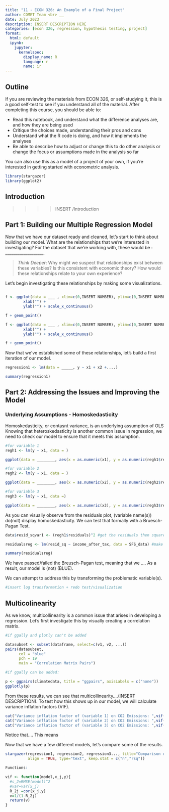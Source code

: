 ```yaml
---
title: "11 - ECON 326: An Example of a Final Project"
author: COMET Team <br> __
date: July 2023
description: INSERT DESCRIPTION HERE  
categories: [econ 326, regression, hypothesis testing, project]
format: 
  html: default
  ipynb:
    jupyter:
      kernelspec:
        display_name: R
        language: r
        name: ir
---
```


## Outline

If you are reviewing the materials from ECON 326, or self-studying it, this is a good self-test to see if you understand all of the material.  After completing this course, you should be able to:

* Read this notebook, and understand what the difference analyses are, and how they are being used
* Critique the choices made, understanding their pros and cons
* Understand what the R code is doing, and how it implements the analyses
* Be able to describe how to adjust or change this to do other analysis or change the focus or assumptions made in the analysis so far

You can also use this as a model of a project of your own, if you're interested in getting started with econometric analysis.

```r

library(stargazer)
library(ggplot2)

```

## Introduction 
>>>> INSERT /Introduction  

## Part 1: Building our Multiple Regression Model

Now that we have our dataset ready and cleaned, let's start to think about building our model. What are the relationships that we're interested in investigating? For the dataset that we're working with, these would be : ___________________. 

> _Think Deeper_: Why might we suspect that relationships exist between these variables? Is this consistent with economic theory? How would these relationships relate to your own experience? 

Let's begin investigating these relationships by making some visualizations.

```r




```

```r

f <- ggplot(data = ___ , xlim=c(0,INSERT NUMBER), ylim=c(0,INSERT NUMBER), aes(x = independent, y = dependent)) + 
        xlab("") + 
        ylab("") + scale_x_continuous()

f + geom_point()

f <- ggplot(data = ___ , xlim=c(0,INSERT NUMBER), ylim=c(0,INSERT NUMBER), aes(x = independent, y = dependent)) + 
        xlab("") + 
        ylab("") + scale_x_continuous()

f + geom_point()


```

Now that we've established some of these relationships, let's build a first iteration of our model. 

```r
regression1 <- lm(data = _____, y ~ x1 + x2 +....)

summary(regression1)
```

## Part 2: Addressing the Issues and Improving the Model

### Underlying Assumptions - Homoskedasticity 

Homoskedasticity, or contasnt variance, is an underlying assumption of OLS Knowing that heteroskedasticity is another common issue in regression, we need to check our model to ensure that it meets this assumption. 

```r

#for variable 1 
regh1 <- lm(y ~ x1, data = )

ggplot(data = ________, aes(x = as.numeric(x1), y = as.numeric(regh1$residuals))) +geom_point()+labs(x = "x1 name", y = "y name")

#for variable 2
regh2 <- lm(y ~ x1, data = )

ggplot(data = ________, aes(x = as.numeric(x2), y = as.numeric(regh2$residuals))) +geom_point()+labs(x = "x1 name", y = "y name")

#for variable 3
regh3 <- lm(y ~ x1, data =)

ggplot(data = ________, aes(x = as.numeric(x3), y = as.numeric(regh3$residuals))) +geom_point()+labs(x = "x1 name", y = "y name")

```

As you can visually observe from the residuals plot, (variable name(s)) do(not) display homoskedasticity. We can test that formally with a  Bruesch-Pagan Test.

```r

data$resid_sqvar1 <- (regh1$residuals)^2 #get the residuals then square it

residualsreg <- lm(resid_sq ~ income_after_tax, data = SFS_data) #make the residuals a function of X

summary(residualsreg)
```

 We have passed/failed the Breusch-Pagan test, meaning that we .... As a result, our model is (not) (BLUE). 

We can attempt to address this by transforming the problematic variable(s). 

```r
#insert log transformation + redo test/visualization 
```




## Multicolinearity 

As we know, multicollinearity is a common issue that arises in developing a regression. Let's first investigate this by visually creating a correlation matrix.

```r
#if ggally and plotly can't be added

datasubset <- subset(dataframe, select=c(v1, v2, ...))
pairs(datasubset,
      col = "blue"
      pch = 19 
      main = "Correlation Matrix Pairs")

#if ggally can be added:

p <- ggpairs(climatedata, title = "ggpairs", axisLabels = c("none"))
ggplotly(p)

```

From these results, we can see that multicollinearity....(INSERT DESCRIPTION). To test how this shows up in our model, we will calculate variance inflation factors (VIF). 

```r
cat("Variance inflation factor of (variable 1) on CO2 Emissions: ",vif(regression,SFS_data$income_after_tax,SFS_data$wealth),'\n')
cat("Variance inflation factor of (variable 2) on CO2 Emissions: ",vif(regression,SFS_data$income_before_tax,SFS_data$wealth),'\n')
cat("Variance inflation factor of (variable 3) on CO2 Emissions: ",vif(regression,SFS_data$income_before_tax,SFS_data$income_after_tax),'\n')

```

Notice that.... This means 




Now that we have a few different models, let's compare some of the results.
```r

stargazer(regression1, regression2, regression3..., title="Comparison of Muliple Regression Results",
          align = TRUE, type="text", keep.stat = c("n","rsq"))

```

```r

Functions: 

vif <- function(model,x_j,y){
  #s_2=RMSE(model)^2
  #var=var(x_j)
  R_2j =cor(x_j,y)
  v=1/(1-R_2j)
  return(v)
}


```

